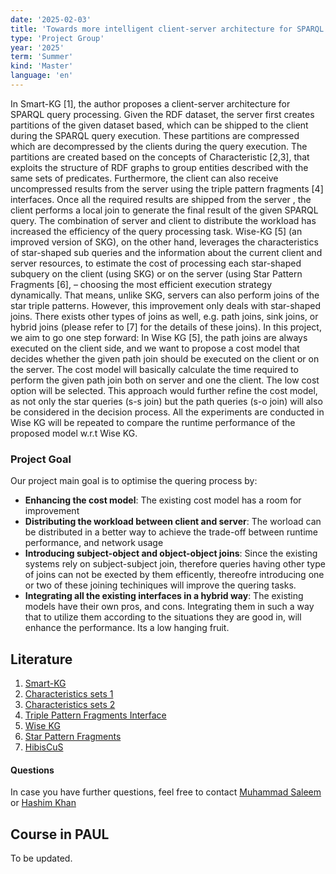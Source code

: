 ```yaml
---
date: '2025-02-03'
title: 'Towards more intelligent client-server architecture for SPARQL query processing (HybridAgent)'
type: 'Project Group'
year: '2025'
term: 'Summer'
kind: 'Master'
language: 'en'
---
```


In Smart-KG [1], the author proposes a client-server architecture for SPARQL query processing. Given the RDF dataset, the server first creates partitions of the given dataset based, which can be shipped to the client during the SPARQL query execution. These partitions are compressed which are decompressed by the clients during the query execution. The partitions are created based on the concepts of Characteristic [2,3], that exploits the structure of RDF graphs to group entities described with the same sets of predicates. Furthermore, the client can also receive uncompressed results from the server using the triple pattern fragments [4] interfaces. Once all the required results are shipped from the server , the client performs a local join to generate the final result of the given SPARQL query. The combination of server and client to distribute the workload has increased the efficiency of the query processing task. Wise-KG [5] (an improved version of SKG), on the other hand, leverages the characteristics of star-shaped sub queries and the information about the current client and server resources, to estimate the cost of processing each star-shaped subquery on the client (using SKG) or on the server (using Star Pattern Fragments [6], – choosing the most efficient execution strategy dynamically. That means, unlike SKG, servers can also perform joins of the star triple patterns. However, this improvement only deals with star-shaped joins. There exists other types of joins as well, e.g. path joins, sink joins, or hybrid joins (please refer to [7] for the details of these joins). In this project, we aim to go one step forward: In Wise KG [5], the path joins are always executed on the client side, and we want to propose a cost model that decides whether the given path join should be executed on the client or on the server. The cost model will basically calculate the time required to perform the given path join both on server and one the client. The low cost option will be selected. This approach would further refine the cost model, as not only the star queries (s-s join) but the path queries (s-o join) will also be considered in the decision process. All the experiments are conducted in Wise KG will be repeated to compare the runtime performance of the proposed model w.r.t Wise KG.

### Project Goal

Our project main goal is to optimise the quering process by:

- **Enhancing the cost model**: The existing cost model has a room for improvement
- **Distributing the workload between client and server**: The worload can be distributed in a better way to achieve the trade-off between runtime performance, and network usage
- **Introducing subject-object and object-object joins**: Since the existing systems rely on subject-subject join, therefore queries having other type of joins can not be exected by them efficently, thereofre introducing one or two of these joining techiniques will improve the quering tasks. 
- **Integrating all the existing interfaces in a hybrid way**: The existing models have their own pros, and cons. Integrating them in such a way that to utilize them according to the situations they are good in, will enhance the performance. Its a low hanging fruit. 


## Literature

1. [Smart-KG](https://dl.acm.org/doi/abs/10.1145/3366423.3380177)  
2. [Characteristics sets 1](https://openproceedings.org/2014/conf/edbt/Gubichev014.pdf)  
3. [Characteristics sets 2](https://ieeexplore.ieee.org/abstract/document/5767868)
4. [Triple Pattern Fragments Interface](https://www.sciencedirect.com/science/article/pii/S1570826816000214)
5. [Wise KG](https://dl.acm.org/doi/abs/10.1145/3442381.3449911)
6. [Star Pattern Fragments](https://arxiv.org/abs/2002.09172)
7. [HibisCuS](https://svn.aksw.org/papers/2014/HiBISCuS_ESWC/public.pdf)


#### Questions

In case you have further questions, feel free to contact [Muhammad Saleem](https://dice-research.org/MuhammadSaleem) or [Hashim Khan](https://dice-research.org/HashimKhan)

## Course in PAUL

To be updated.
